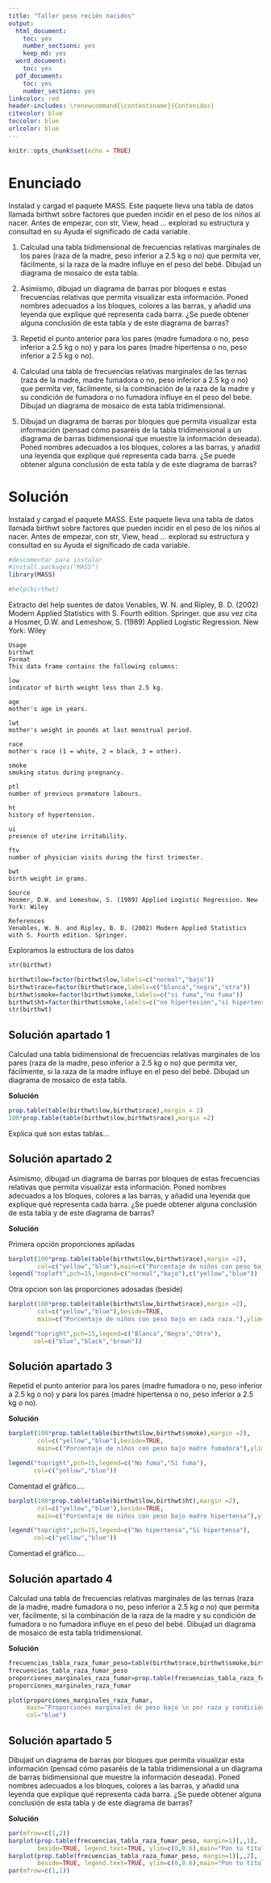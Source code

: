 ```yaml
---
title: "Taller peso recién nacidos"
output:
  html_document: 
    toc: yes
    number_sections: yes
    keep_md: yes
  word_document:
    toc: yes
  pdf_document:
    toc: yes
    number_sections: yes
linkcolor: red
header-includes: \renewcommand{\contentsname}{Contenidos}
citecolor: blue
toccolor: blue
urlcolor: blue
---
```


```r
knitr::opts_chunk$set(echo = TRUE)
```


# Enunciado

Instalad y cargad el paquete MASS. Este paquete lleva una tabla de datos llamada birthwt sobre factores que pueden incidir en el peso de los niños al nacer. Antes de empezar, con str, View, head … explorad su estructura y consultad en su Ayuda el significado de cada variable.

1. Calculad una tabla bidimensional de frecuencias relativas marginales de los pares (raza de la madre, peso inferior a 2.5 kg o no) que permita ver, fácilmente, si la raza de la madre influye en el peso del bebé. Dibujad un diagrama de mosaico de esta tabla.

2. Asimismo, dibujad un diagrama de barras por bloques e estas frecuencias relativas que permita visualizar esta información. Poned nombres adecuados a los bloques, colores a las barras, y añadid una leyenda que explique qué representa cada barra. ¿Se puede obtener alguna conclusión de esta tabla y de este diagrama de barras?

3. Repetid el punto anterior para los pares (madre fumadora o no, peso inferior a 2.5 kg o no) y para los pares (madre hipertensa o no, peso inferior a 2.5 kg o no).

4. Calculad una tabla de frecuencias relativas marginales de las ternas (raza de la madre, madre fumadora o no, peso inferior a 2.5 kg o no) que permita ver, fácilmente, si la combinación de la raza de la madre y su condición de fumadora o no fumadora influye en el peso del bebé. Dibujad un diagrama de mosaico de esta tabla tridimensional.

5. Dibujad un diagrama de barras por bloques que permita visualizar esta información (pensad cómo pasaréis de la tabla tridimensional a un diagrama de barras bidimensional que muestre la información deseada). Poned nombres adecuados a los bloques, colores a las barras, y añadid una leyenda que explique qué representa cada barra. ¿Se puede obtener alguna conclusión de esta tabla y de este diagrama de barras?

#  Solución


Instalad y cargad el paquete MASS. Este paquete lleva una tabla de datos llamada birthwt sobre factores que pueden incidir en el peso de los niños al nacer. Antes de empezar, con str, View, head … explorad su estructura y consultad en su Ayuda el significado de cada variable.


```r
#descomentar para instalar 
#install.packages("MASS")
library(MASS)
```

```r
#help(birthwt)
```

Extracto del help   suentes de datos Venables, W. N. and Ripley, B. D. (2002) Modern Applied Statistics with S. Fourth edition. Springer. que asu vez cita a 
Hosmer, D.W. and Lemeshow, S. (1989) Applied Logistic Regression. New York: Wiley

```
Usage
birthwt
Format
This data frame contains the following columns:

low
indicator of birth weight less than 2.5 kg.

age
mother's age in years.

lwt
mother's weight in pounds at last menstrual period.

race
mother's race (1 = white, 2 = black, 3 = other).

smoke
smoking status during pregnancy.

ptl
number of previous premature labours.

ht
history of hypertension.

ui
presence of uterine irritability.

ftv
number of physician visits during the first trimester.

bwt
birth weight in grams.

Source
Hosmer, D.W. and Lemeshow, S. (1989) Applied Logistic Regression. New York: Wiley

References
Venables, W. N. and Ripley, B. D. (2002) Modern Applied Statistics with S. Fourth edition. Springer.

```

Exploramos la estructura de los datos

```r
str(birthwt)
```


```r
birthwt$low=factor(birthwt$low,labels=c("normal","bajo"))
birthwt$race=factor(birthwt$race,labels=c("blanca","negra","otra"))
birthwt$smoke=factor(birthwt$smoke,labels=c("si fuma","no fuma"))
birthwt$ht=factor(birthwt$smoke,labels=c("no hipertesión","sí hipertensión"))
str(birthwt)
```



## Solución apartado 1

Calculad una tabla bidimensional de frecuencias relativas marginales de los pares (raza de la madre, peso inferior a 2.5 kg o no) que permita ver, fácilmente, si la raza de la madre influye en el peso del bebé. Dibujad un diagrama de mosaico de esta tabla.

**Solución**

```r
prop.table(table(birthwt$low,birthwt$race),margin = 2)
100*prop.table(table(birthwt$low,birthwt$race),margin =2)
```

Explica qué son estas tablas...



## Solución apartado 2

Asimismo, dibujad un diagrama de barras por bloques de estas frecuencias relativas que permita visualizar esta información. Poned nombres adecuados a los bloques, colores a las barras, y añadid una leyenda que explique qué representa cada barra. ¿Se puede obtener alguna conclusión de esta tabla y de este diagrama de barras?


**Solución**

Primera opción  proporciones apiladas

```r
barplot(100*prop.table(table(birthwt$low,birthwt$race),margin =2),
        col=c("yellow","blue"),main=c("Porcentaje de niños con peso bajo en cada raza."))
legend("topleft",pch=15,legend=c("normal","bajo"),c("yellow","blue"))
```

Otra opcion  son las proporciones adosadas (beside)

```r
barplot(100*prop.table(table(birthwt$low,birthwt$race),margin =2),
        col=c("yellow","blue"),beside=TRUE,
        main=c("Porcentaje de niños con peso bajo en cada raza."),ylim=c(0,80))

legend("topright",pch=15,legend=c("Blanca","Negra","Otra"),
       col=c("blue","black","brown"))
```


## Solución apartado 3

Repetid el punto anterior para los pares (madre fumadora o no, peso inferior a 2.5 kg o no) y para los pares (madre hipertensa o no, peso inferior a 2.5 kg o no).

**Solución**

```r
barplot(100*prop.table(table(birthwt$low,birthwt$smoke),margin =2),
        col=c("yellow","blue"),beside=TRUE,
        main=c("Porcentaje de niños con peso bajo madre fumadora"),ylim=c(0,80))

legend("topright",pch=15,legend=c("No fuma","Sí fuma"),
       col=c("yellow","blue"))
```

Comentad el gráfico....

```r
barplot(100*prop.table(table(birthwt$low,birthwt$ht),margin =2),
        col=c("yellow","blue"),beside=TRUE,
        main=c("Porcentaje de niños con peso bajo madre hipertensa"),ylim=c(0,80))

legend("topright",pch=15,legend=c("No hipertensa","Sí hipertensa"),
       col=c("yellow","blue"))
```

Comentad el gráfico....





## Solución apartado 4

Calculad una tabla de frecuencias relativas marginales de las ternas (raza de la madre, madre fumadora o no, peso inferior a 2.5 kg o no)
que permita ver, fácilmente, si la combinación de la raza de la madre y su condición de fumadora o no fumadora influye en el peso del bebé. Dibujad un diagrama de mosaico de esta tabla tridimensional.

**Solución**



```r

frecuencias_tabla_raza_fumar_peso=table(birthwt$race,birthwt$smoke,birthwt$low)
frecuencias_tabla_raza_fumar_peso
proporciones_marginales_raza_fumar=prop.table(frecuencias_tabla_raza_fumar_peso,margin = c(1,2))
proporciones_marginales_raza_fumar
```


```r
plot(proporciones_marginales_raza_fumar,
     main="Proporciones marginales de peso bajo \n por raza y condición de fumadora de la madre",
     col="blue")
```


## Solución apartado 5 

Dibujad un diagrama de barras por bloques que permita visualizar esta información (pensad cómo pasaréis de la tabla tridimensional a un diagrama de barras bidimensional que muestre la información deseada). Poned nombres adecuados a los bloques, colores a las barras, y añadid una leyenda que explique qué representa cada barra. ¿Se puede obtener alguna conclusión de esta tabla y de este diagrama de barras?


**Solución**

```r
par(mfrow=c(1,2))
barplot(prop.table(frecuencias_tabla_raza_fumar_peso, margin=1)[,,1],
        beside=TRUE, legend.text=TRUE, ylim=c(0,0.6),main="Pon tu título....")
barplot(prop.table(frecuencias_tabla_raza_fumar_peso, margin=1)[,,2],
        beside=TRUE, legend.text=TRUE, ylim=c(0,0.6),main="Pon tu título....")
par(mfrow=c(1,1))
```


